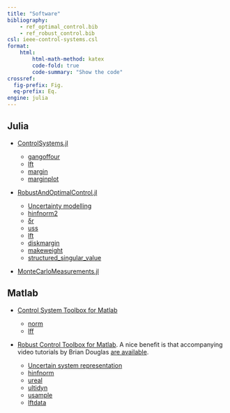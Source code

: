 ```yaml
---
title: "Software"
bibliography: 
    - ref_optimal_control.bib
    - ref_robust_control.bib
csl: ieee-control-systems.csl
format:
    html:
        html-math-method: katex
        code-fold: true
        code-summary: "Show the code"
crossref:
  fig-prefix: Fig. 
  eq-prefix: Eq.
engine: julia
---
```


## Julia

- [ControlSystems.jl](https://juliacontrol.github.io/ControlSystems.jl/stable/)

  - [gangoffour](https://juliacontrol.github.io/ControlSystems.jl/stable/lib/analysis/#ControlSystemsBase.gangoffour-Tuple%7BLTISystem,%20LTISystem%7D)
  - [lft](https://juliacontrol.github.io/ControlSystems.jl/stable/lib/synthesis/#ControlSystemsBase.lft)
  - [margin](https://juliacontrol.github.io/ControlSystems.jl/stable/lib/analysis/#ControlSystemsBase.margin-Tuple%7BLTISystem,%20AbstractVector%7B%3C:Real%7D%7D)
  - [marginplot](https://juliacontrol.github.io/ControlSystems.jl/stable/lib/plotting/#ControlSystemsBase.marginplot)

- [RobustAndOptimalControl.jl](https://juliacontrol.github.io/RobustAndOptimalControl.jl/dev/)

  - [Uncertainty modelling](https://juliacontrol.github.io/RobustAndOptimalControl.jl/dev/uncertainty/)
  - [hinfnorm2](https://juliacontrol.github.io/RobustAndOptimalControl.jl/dev/api/#RobustAndOptimalControl.hinfnorm2-Tuple{LTISystem})
  - [δr](https://juliacontrol.github.io/RobustAndOptimalControl.jl/dev/api/#RobustAndOptimalControl.δr)
  - [uss](https://juliacontrol.github.io/RobustAndOptimalControl.jl/dev/api/#RobustAndOptimalControl.uss)
  - [lft]()
  - [diskmargin](https://juliacontrol.github.io/RobustAndOptimalControl.jl/dev/api/#RobustAndOptimalControl.diskmargin)
  - [makeweight](https://juliacontrol.github.io/RobustAndOptimalControl.jl/dev/api/#RobustAndOptimalControl.makeweight-Tuple{Any,%20Number,%20Any})
  - [structured_singular_value]()

- [MonteCarloMeasurements.jl](https://github.com/baggepinnen/MonteCarloMeasurements.jl)

## Matlab

- [Control System Toolbox for Matlab](https://www.mathworks.com/help/control)

    - [norm](https://www.mathworks.com/help/control/ref/dynamicsystem.norm.html)
    - [lff](https://www.mathworks.com/help/control/ref/inputoutputmodel.lft.html)

- [Robust Control Toolbox for Matlab](https://www.mathworks.com/products/robust.html). A nice benefit is that accompanying video tutorials by Brian Douglas [are available](https://www.mathworks.com/videos/series/robust-control.html).

  - [Uncertain system representation](https://www.mathworks.com/help/robust/represent-uncertain-systems.html)
  - [hinfnorm](https://www.mathworks.com/help/robust/ref/dynamicsystem.hinfnorm.html)
  - [ureal](https://www.mathworks.com/help/robust/ref/ureal.html)
  - [ultidyn](https://www.mathworks.com/help/robust/ref/ultidyn.html)
  - [usample](https://www.mathworks.com/help/robust/ref/usample.html)
  - [lftdata](https://www.mathworks.com/help/robust/ref/inputoutputmodel.lftdata.html)

